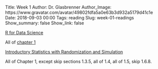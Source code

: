 Title: Week 1
Author: Dr. Glasbrenner
Author_Image: https://www.gravatar.com/avatar/49802fdfa5a0e63b3d932a5179d41c1e
Date: 2018-09-03 00:00
Tags: reading
Slug: week-01-readings
Show_summary: false
Show_link: false

[[R for Data Science][r4ds-book]]{.h3}

All of [chapter 1][r4ds-ch-1]

[[Introductory Statistics with Randomization and Simulation][isrs-book]]{.h3}

All of Chapter 1, except skip sections 1.3.5, all of 1.4, all of 1.5, skip 1.6.8.

[isrs-book]:    /doc/Diez_Barr_%C3%87etinkaya-Rundel_IntroductoryStatisticsWithRandomizationAndSimulation.pdf
[r4ds-book]:    http://r4ds.had.co.nz
[r4ds-ch-1]:    http://r4ds.had.co.nz/introduction.html
